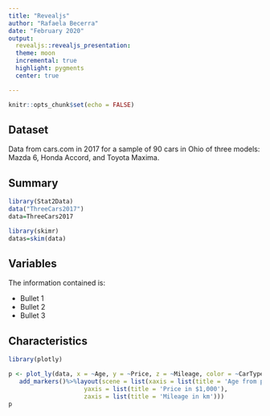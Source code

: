 ```yaml
---
title: "Revealjs"
author: "Rafaela Becerra"
date: "February 2020"
output: 
  revealjs::revealjs_presentation:
  theme: moon
  incremental: true
  highlight: pygments
  center: true

---
```


```r
knitr::opts_chunk$set(echo = FALSE)
```

## Dataset {data-transition="zoom"}
<section data-background="image.jpg">
Data from cars.com in 2017 for a sample of 90 cars in Ohio of three models:
<span style="display: inline-block;" class="fragment fade-up" data-fragment-index="1">Mazda 6, </span>
<span style="display: inline-block;" class="fragment fade-down" data-fragment-index="2">Honda Accord, </span>
<span style="display: inline-block;" class="fragment fade-left" data-fragment-index="3">and Toyota Maxima.</span>
</section>

<section data-transition="zoom">
## Summary 
```r
library(Stat2Data)
data("ThreeCars2017")
data=ThreeCars2017
```

```r
library(skimr)
datas=skim(data)
```

## Variables
The information contained is:

- Bullet 1
- Bullet 2
- Bullet 3

</section>

## Characteristics
```r
library(plotly)
```

```r
p <- plot_ly(data, x = ~Age, y = ~Price, z = ~Mileage, color = ~CarType) %>%
   add_markers()%>%layout(scene = list(xaxis = list(title = 'Age from production'),
                     yaxis = list(title = 'Price in $1,000'),
                     zaxis = list(title = 'Mileage in km')))
p

```

